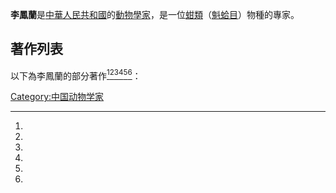 '''李鳳蘭'''是[[中華人民共和國|中華人民共和國]]的[[動物學家|動物學家]]，是一位[[蚶類|蚶類]]（[[魁蛤目|魁蛤目]]）物種的專家。

==著作列表==
以下為李鳳蘭的部分著作<ref name="shelldoc_420090220034_02" /><ref name="shelldoc_420090220063_01" /><ref name="shelldoc_420090220032_03" /><ref name="shelldoc_420090220064" /><ref name="shelldoc_420090220065_01" /><ref name="shelldoc_420090220040_02" />：
{{reflist |refs=
<ref name="shelldoc_420090220034_02">{{cite book
 |url=http://shell.sinica.edu.tw/chinese/documentquery_c.php?No=420090220034_02
 |author=李鳳蘭
 |year=1983
 |volume=20
 |pages=223-230
 |title=西沙群島蚶科的研究
 |journal=[[海洋科學集刊|海洋科學集刊]]
 |access-date=2017-01-17
 |archive-date=2017-01-18
 |archive-url=https://web.archive.org/web/20170118141151/http://shell.sinica.edu.tw/chinese/documentquery_c.php?No=420090220034_02
 |dead-url=no
 }}</ref>
<ref name="shelldoc_420090220063_01">{{cite book
 |url=http://shell.sinica.edu.tw/chinese/documentquery_c.php?No=420090220063_01
 |author=李鳳蘭
 |year=1984
 |volume=23
 |pages=145-161
 |title=中國近海蚶科的研究 I.蚶亞科
 |journal=[[海洋科學集刊|海洋科學集刊]]
 |access-date=2017-01-17
 |archive-date=2017-06-30
 |archive-url=https://web.archive.org/web/20170630130210/http://shell.sinica.edu.tw/chinese/documentquery_c.php?No=420090220063_01
 |dead-url=no
 }}</ref>
<ref name="shelldoc_420090220032_03">{{cite book
 |url=http://shell.sinica.edu.tw/chinese/documentquery_c.php?No=420090220032_03
 |author=李鳳蘭
 |year=1983
 |volume=1
 |pages=31-46
 |title=中國近海蚶科的研究 II.粗飾蚶亞科
 |journal=中國貝類學會-貝類學論文集
 |access-date=2017-01-17
 |archive-date=2019-09-02
 |archive-url=https://web.archive.org/web/20190902083439/http://shell.sinica.edu.tw/chinese/documentquery_c.php?No=420090220032_03
 |dead-url=no
 }}</ref>
<ref name="shelldoc_420090220064">{{cite book
 |url=http://shell.sinica.edu.tw/chinese/documentquery_c.php?No=420090220064
 |author=李鳳蘭
 |year=1985
 |volume=25
 |pages=153-158
 |title=中國近海蚶科的研究 Ⅲ. 细纹蚶亚科
 |journal=[[海洋科学集刊|海洋科学集刊]]
 |access-date=2017-01-17
 |archive-date=2017-01-18
 |archive-url=https://web.archive.org/web/20170118053352/http://shell.sinica.edu.tw/chinese/documentquery_c.php?No=420090220064
 |dead-url=no
 }}</ref>
<ref name="shelldoc_420090220065_01">{{cite book
 |url=http://shell.sinica.edu.tw/chinese/documentquery_c.php?No=420090220065_01
 |author=李鳳蘭
 |year=1986
 |volume=2
 |pages=23-29
 |title=中國近海蚶蜊科的研究
 |journal=中國貝類學會-貝類學論文集
 |access-date=2017-01-17
 |archive-date=2017-01-18
 |archive-url=https://web.archive.org/web/20170118053837/http://shell.sinica.edu.tw/chinese/documentquery_c.php?No=420090220065_01
 |dead-url=no
 }}</ref>
<ref name="shelldoc_420090220040_02">{{cite book
 |url=http://shell.sinica.edu.tw/chinese/documentquery_c.php?No=420090220040_02
 |author=李鳳蘭
 |year=1990
 |volume=3
 |pages=19-23
 |title=中國近海擬銼科的研究
 |journal=中國貝類學會-貝類學論文集
 |access-date=2017-01-17
 |archive-date=2017-01-18
 |archive-url=https://web.archive.org/web/20170118141149/http://shell.sinica.edu.tw/chinese/documentquery_c.php?No=420090220040_02
 |dead-url=no
 }}</ref>
}}

[[Category:中国动物学家|Category:中国动物学家]]